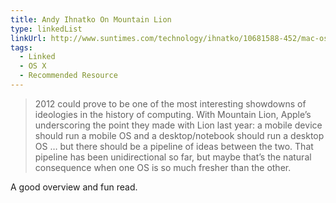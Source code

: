 ```yaml
---
title: Andy Ihnatko On Mountain Lion
type: linkedList
linkUrl: http://www.suntimes.com/technology/ihnatko/10681588-452/mac-os-108-mountain-lion-pushes-ios-integration-further.html
tags:
  - Linked
  - OS X
  - Recommended Resource
---
```


> 2012 could prove to be one of the most interesting showdowns of ideologies in the history of computing. With Mountain Lion, Apple’s underscoring the point they made with Lion last year: a mobile device should run a mobile OS and a desktop/notebook should run a desktop OS … but there should be a pipeline of ideas between the two. That pipeline has been unidirectional so far, but maybe that’s the natural consequence when one OS is so much fresher than the other.

A good overview and fun read.
